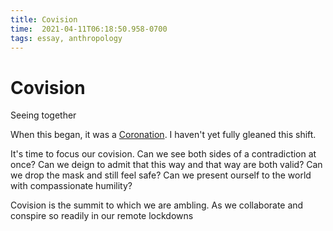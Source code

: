 ```yaml
---
title: Covision
time:  2021-04-11T06:18:50.958-0700
tags: essay, anthropology
---
```


# Covision

Seeing together

When this began, it was a [Coronation](https://charleseisenstein.org/essays/the-coronation/). I haven't yet fully gleaned this shift.

It's time to focus our covision. Can we see both sides of a contradiction at once? Can we deign to admit that this way and that way are both valid? Can we drop the mask and still feel safe? Can we present ourself to the world with compassionate humility?

Covision is the summit to which we are ambling. As we collaborate and conspire so readily in our remote lockdowns
